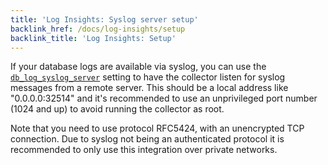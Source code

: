 ```yaml
---
title: 'Log Insights: Syslog server setup'
backlink_href: /docs/log-insights/setup
backlink_title: 'Log Insights: Setup'
---
```


If your database logs are available via syslog, you can use the [`db_log_syslog_server`](/docs/collector/settings#self-managed-servers)
setting to have the collector listen for syslog messages from a remote server. This should be a local address like
"0.0.0.0:32514" and it's recommended to use an unprivileged port number (1024 and up) to avoid running
the collector as root.

Note that you need to use protocol RFC5424, with an unencrypted TCP connection. Due to syslog not being
an authenticated protocol it is recommended to only use this integration over private networks.

